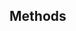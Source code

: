 <!-- %:::% slides-methods begin %:::% -->
## Methods {.smaller}

<!-- %:::% slides-methods end %:::% -->

